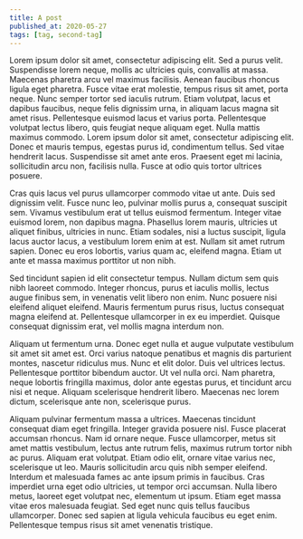 ```yaml
---
title: A post
published_at: 2020-05-27
tags: [tag, second-tag]
---
```



<PostImage
  src="https://atlialp.com/img/6ee896d038a9434b98c8a853395aa769.jpg"
  alt="Library"
/>

Lorem ipsum dolor sit amet, consectetur adipiscing elit. Sed a purus velit. Suspendisse lorem neque, mollis ac ultricies quis, convallis at massa. Maecenas pharetra arcu vel maximus facilisis. Aenean faucibus rhoncus ligula eget pharetra. Fusce vitae erat molestie, tempus risus sit amet, porta neque. Nunc semper tortor sed iaculis rutrum. Etiam volutpat, lacus et dapibus faucibus, neque felis dignissim urna, in aliquam lacus magna sit amet risus. Pellentesque euismod lacus et varius porta. Pellentesque volutpat lectus libero, quis feugiat neque aliquam eget. Nulla mattis maximus commodo. Lorem ipsum dolor sit amet, consectetur adipiscing elit. Donec et mauris tempus, egestas purus id, condimentum tellus. Sed vitae hendrerit lacus. Suspendisse sit amet ante eros. Praesent eget mi lacinia, sollicitudin arcu non, facilisis nulla. Fusce at odio quis tortor ultrices posuere.

Cras quis lacus vel purus ullamcorper commodo vitae ut ante. Duis sed dignissim velit. Fusce nunc leo, pulvinar mollis purus a, consequat suscipit sem. Vivamus vestibulum erat ut tellus euismod fermentum. Integer vitae euismod lorem, non dapibus magna. Phasellus lorem mauris, ultricies ut aliquet finibus, ultricies in nunc. Etiam sodales, nisi a luctus suscipit, ligula lacus auctor lacus, a vestibulum lorem enim at est. Nullam sit amet rutrum sapien. Donec eu eros lobortis, varius quam ac, eleifend magna. Etiam ut ante et massa maximus porttitor ut non nibh.

Sed tincidunt sapien id elit consectetur tempus. Nullam dictum sem quis nibh laoreet commodo. Integer rhoncus, purus et iaculis mollis, lectus augue finibus sem, in venenatis velit libero non enim. Nunc posuere nisi eleifend aliquet eleifend. Mauris fermentum purus risus, luctus consequat magna eleifend at. Pellentesque ullamcorper in ex eu imperdiet. Quisque consequat dignissim erat, vel mollis magna interdum non.

Aliquam ut fermentum urna. Donec eget nulla et augue vulputate vestibulum sit amet sit amet est. Orci varius natoque penatibus et magnis dis parturient montes, nascetur ridiculus mus. Nunc et elit dolor. Duis vel ultrices lectus. Pellentesque porttitor bibendum auctor. Ut vel nulla orci. Nam pharetra, neque lobortis fringilla maximus, dolor ante egestas purus, et tincidunt arcu nisi et neque. Aliquam scelerisque hendrerit libero. Maecenas nec lorem dictum, scelerisque ante non, scelerisque purus.

Aliquam pulvinar fermentum massa a ultrices. Maecenas tincidunt consequat diam eget fringilla. Integer gravida posuere nisl. Fusce placerat accumsan rhoncus. Nam id ornare neque. Fusce ullamcorper, metus sit amet mattis vestibulum, lectus ante rutrum felis, maximus rutrum tortor nibh ac purus. Aliquam erat volutpat. Etiam odio elit, ornare vitae varius nec, scelerisque ut leo. Mauris sollicitudin arcu quis nibh semper eleifend. Interdum et malesuada fames ac ante ipsum primis in faucibus. Cras imperdiet urna eget odio ultricies, ut tempor orci accumsan. Nulla libero metus, laoreet eget volutpat nec, elementum ut ipsum. Etiam eget massa vitae eros malesuada feugiat. Sed eget nunc quis tellus faucibus ullamcorper. Donec sed sapien at ligula vehicula faucibus eu eget enim. Pellentesque tempus risus sit amet venenatis tristique.
